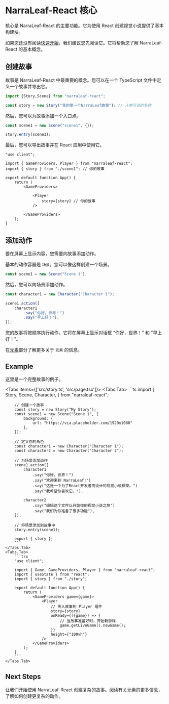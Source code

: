 
# NarraLeaf-React 核心

核心是 NarraLeaf-React 的主要功能。它为使用 React 创建视觉小说提供了基本构建块。

如果您还没有阅读[快速开始](/documentation/quick-start)，我们建议您先阅读它。它将帮助您了解 NarraLeaf-React 的基本概念。

## 创建故事

故事是 NarraLeaf-React 中最重要的概念。您可以在一个 TypeScript 文件中定义一个故事并导出它。

```ts
import {Story,Scene} from "narraleaf-react";

const story = new Story("我的第一个NarraLeaf故事"); // 人类可读的名称
```

然后，您可以为故事添加一个入口点。

```ts
const scene1 = new Scene("scene1", {});

story.entry(scene1);
```

最后，您可以导出故事并在 React 应用中使用它。

```tsx
"use client";

import { GameProviders, Player } from "narraleaf-react";
import { story } from "./scene1"; // 你的故事

export default function App() {
    return (
        <GameProviders>

            <Player 
                story={story} // 你的故事
            />

        </GameProviders>
    );
}
```

## 添加动作

要在屏幕上显示内容，您需要向故事添加动作。

基本的动作容器是 `场景`。您可以像这样创建一个场景。

```ts
const scene1 = new Scene("Scene 1");
```

然后，您可以向场景添加动作。

```ts
const character1 = new Character("Character 1");

scene1.action([
    character1
        .say("你好，世界！")
        .say("早上好！"),
]);
```

您的故事将按顺序执行动作。它将在屏幕上显示对话框 "你好，世界！" 和 "早上好！"。

在[元素](/documentation/core/elements)部分了解更多关于 `元素` 的信息。

## Example

这里是一个完整故事的例子。

<Tabs items={['src/story.ts', 'src/page.tsx']}>
    <Tabs.Tab>
        ```ts
        import {
            Story,
            Scene,
            Character,
        } from "narraleaf-react";

        // 创建一个故事
        const story = new Story("My Story");
        const scene1 = new Scene("Scene 1", {
            background: {
                url: "https://via.placeholder.com/1920x1080"
            },
        });

        // 定义你的角色
        const character1 = new Character("Character 1");
        const character2 = new Character("Character 2");

        // 为场景添加动作
        scene1.action([
            character1
                .say("你好，世界！")
                .say("欢迎来到 NarraLeaf!")
                .say("这是一个为了React开发者而设计的视觉小说框架。")
                .say("我希望你喜欢它。"),

            character2
                .say("编辑这个文件以开始你的视觉小说之旅")
                .say("我们为你准备了很多功能"),
        ]);

        // 将场景添加到故事中
        story.entry(scene1);

        export { story };
        ```
    </Tabs.Tab>
    <Tabs.Tab>
        ```tsx
        "use client";

        import { Game, GameProviders, Player } from "narraleaf-react";
        import { useState } from "react";
        import { story } from "./story";

        export default function App() {
            return (
                <GameProviders game={game}>
                    <Player 
                        // 传入故事到 Player 组件
                        story={story} 
                        onReady={({game}) => {
                            // 当故事准备好时，开始新游戏
                            game.getLiveGame().newGame();
                        }} 
                        height={"100vh"} 
                    />
                </GameProviders>
            );
        }
        ```
    </Tabs.Tab>
</Tabs>

## Next Steps

让我们开始使用 NarraLeaf-React 创建复杂的故事。阅读有关元素的更多信息，了解如何创建更复杂的动作。

<Cards num={1}>
    <Cards.Card
        title="元素"
        description="Learn how to create more complex actions with NarraLeaf-React."
        href="/documentation/core/elements"
        arrow
    />
</Cards>

